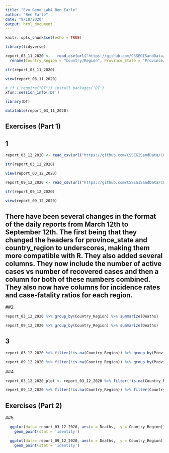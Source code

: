 ```yaml
---
title: "Evo_Geno_Lab4_Ben_Earle"
author: "Ben Earle"
date: "9/18/2020"
output: html_document
---
```


```r
knitr::opts_chunk$set(echo = TRUE)
```

```r
library(tidyverse)
```

```r
report_03_11_2020 <-   read_csv(url("https://github.com/CSSEGISandData/COVID-19/raw/master/csse_covid_19_data/csse_covid_19_daily_reports/03-11-2020.csv")) %>%
  rename(Country_Region = "Country/Region", Province_State = "Province/State")
```

```r
str(report_03_11_2020)
```
```r
view(report_03_11_2020)
```
```r
# if (!require("DT")) install.packages('DT')
xfun::session_info('DT')
```
```r
library(DT)
```
```r
datatable(report_03_11_2020)
```
## Exercises (Part 1) 

## 1
```r
report_03_12_2020 <- read_csv(url("https://github.com/CSSEGISandData/COVID-19/raw/master/csse_covid_19_data/csse_covid_19_daily_reports/03-12-2020.csv")) %>% rename(Country_Region = "Country/Region", Province_State = "Province/State")
```
```r
str(report_03_12_2020)
```
```r
view(report_03_12_2020)
```
```r
report_09_12_2020 <- read_csv(url("https://github.com/CSSEGISandData/COVID-19/raw/master/csse_covid_19_data/csse_covid_19_daily_reports/09-12-2020.csv"))
```
```r
str(report_09_12_2020)
```
```r
view(report_09_12_2020)
```
## There have been several changes in the format of the daily reports from March 12th to September 12th. The first being that they changed the headers for province_state and country_region to underscores, making them more compatible with R. They also added several columns. They now include the number of active cases vs number of recovered cases and then a column for both of these numbers combined. They also now have columns for incidence rates and case-fatality ratios for each region. 

##2
```r
report_03_12_2020 %>% group_by(Country_Region) %>% summarize(Deaths)
```
```r
report_09_12_2020 %>% group_by(Country_Region) %>% summarize(Deaths)
```
## 3
```r
report_03_12_2020 %>% filter(!is.na(Country_Region)) %>% group_by(Province_State) %>% filter(Country_Region == "US")%>% summarize(Deaths) 
```

```r
report_09_12_2020 %>% filter(!is.na(Country_Region)) %>% group_by(Province_State) %>% filter(Country_Region == "US")%>% summarize(Deaths) 
```

##4

```r
report_03_12_2020_plot <- report_03_12_2020 %>% filter(!is.na(Country_Region)) %>% group_by(Province_State) %>% filter(Country_Region == "US")%>% summarize(Deaths) %>% arrange(desc(Deaths)) %>% slice_head(n=10)
```
```r
report_09_12_2020 %>% filter(!is.na(Country_Region)) %>% filter(Country_Region == "US")%>% group_by(Province_State) %>% summarize(Deaths) %>% arrange(desc(Deaths)) %>% slice_head(n=10)
```

## Exercises (Part 2)

##5 
```r
  ggplot(data= report_03_12_2020, aes(x = Deaths,  y = Country_Region)) + 
    geom_point(stat = 'identity') 
```
```r
  ggplot(data= report_09_12_2020, aes(x = Deaths,  y = Country_Region)) + 
    geom_point(stat = 'identity') 
```